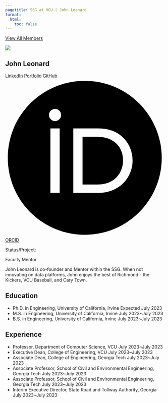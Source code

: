 ```yaml
---
pagetitle: SSG at VCU | John Leonard
format:
  html:
    toc: false
---
```


<a id="goback-btn" href="https://internal.ssgvip.com/pages/our-team/#meet-our-team">
<i class="bi bi-arrow-left-circle"></i>
View All Members
</a>

::: {.profile-wrap}

::: {.profile-bio}

::: {.profile-pic-frame}

::: {.profile-pic}

![](jdleonard.png)

:::

:::

::: {.profile-name-links}

# John Leonard

::: {.profile-links}

[<i class="bi bi-linkedin"></i> LinkedIn]()
[<i class="bi bi-link-45deg"></i> Portfolio]()
[<i class="bi bi-github"></i> GitHub](https://github.com/inoxprk?tab=repositories)
[<svg viewBox="0 0 512 512"><path d="M294.75 188.19h-45.92V342h47.47c67.62 0 83.12-51.34 83.12-76.91 0-41.64-26.54-76.9-84.67-76.9zM256 8C119 8 8 119 8 256s111 248 248 248 248-111 248-248S393 8 256 8zm-80.79 360.76h-29.84v-207.5h29.84zm-14.92-231.14a19.57 19.57 0 1 1 19.57-19.57 19.64 19.64 0 0 1-19.57 19.57zM300 369h-81V161.26h80.6c76.73 0 110.44 54.83 110.44 103.85C410 318.39 368.38 369 300 369z"/></svg> ORCID]()

:::

:::

::: {.member-status}

Status/Project:

::: {.status-wrap}

::: {.status}

Faculty Mentor

:::

:::

:::

John Leonard is co-founder and Mentor within the SSG. When not innovating on data platforms, John enjoys the best of Richmond - the Kickers, VCU Baseball, and Cary Town.

:::

## Education

* <span class="item">Ph.D. in Engineering, University of California, Irvine <span class="date">Expected July 2023</span></span>
* <span class="item">M.S. in Engineering, University of California, Irvine <span class="date">July 2023~July 2023</span></span>
* <span class="item">B.S. in Engineering, University of California, Irvine <span class="date">July 2023~July 2023</span></span>

## Experience

* <span class="item">Professor, Department of Computer Science, VCU <span class="date">July 2023~July 2023</span></span>
* <span class="item">Executive Dean, College of Engineering, VCU <span class="date">July 2023~July 2023</span></span>
* <span class="item">Associate Dean, College of Engineering, Georgia Tech <span class="date">July 2023~July 2023</span></span>
* <span class="item">Associate Professor, School of Civil and Environmental Engineering, Georgia Tech <span class="date">July 2023~July 2023</span></span>
* <span class="item">Associate Professor, School of Civil and Environmental Engineering, Georgia Tech <span class="date">July 2023~July 2023</span></span>
* <span class="item">Interim Executive Director, State Road and Tollway Authority, Georgia <span class="date">July 2023~July 2023</span></span>

:::